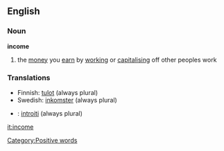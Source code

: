 ==English==
===Noun===
'''income'''
#the [[money]] you [[earn]] by [[work]]ing or [[capitalism|capitalising]] off other peoples work

===Translations===
*Finnish: [[tulot]] (always plural)
*Swedish: [[inkomster]] (always plural)
*{{it}}: [[introiti]] (always plural)

[[it:income]]
[[Category:Positive words]]
